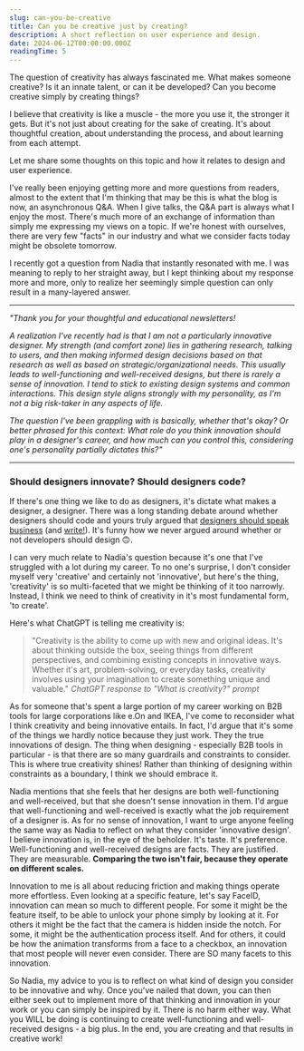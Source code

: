 ```yaml
---
slug: can-you-be-creative
title: Can you be creative just by creating?
description: A short reflection on user experience and design.
date: 2024-06-12T00:00:00.000Z
readingTime: 5
---
```


The question of creativity has always fascinated me. What makes someone creative? Is it an innate talent, or can it be developed? Can you become creative simply by creating things?

I believe that creativity is like a muscle - the more you use it, the stronger it gets. But it's not just about creating for the sake of creating. It's about thoughtful creation, about understanding the process, and about learning from each attempt.

Let me share some thoughts on this topic and how it relates to design and user experience.

I've really been enjoying getting more and more questions from readers, almost to the extent that I'm thinking that may be this is what the blog is now, an asynchronous Q&A. When I give talks, the Q&A part is always what I enjoy the most. There's much more of an exchange of information than simply me expressing my views on a topic. If we're honest with ourselves, there are very few "facts" in our industry and what we consider facts today might be obsolete tomorrow. 

I recently got a question from Nadia that instantly resonated with me. I was meaning to reply to her straight away, but I kept thinking about my response more and more, only to realize her seemingly simple question can only result in a many-layered answer. 

---

*"Thank you for your thoughtful and educational newsletters!*

*A realization I've recently had is that I am not a particularly innovative designer. My strength (and comfort zone) lies in gathering research, talking to users, and then making informed design decisions based on that research as well as based on strategic/organizational needs. This usually leads to well-functioning and well-received designs, but there is rarely a sense of innovation. I tend to stick to existing design systems and common interactions. This design style aligns strongly with my personality, as I'm not a big risk-taker in any aspects of life.*

*The question I've been grappling with is basically, whether that's okay? Or better phrased for this context: What role do you think innovation should play in a designer's career, and how much can you control this, considering one's personality partially dictates this?"*

---

### Should designers innovate? Should designers code?

If there's one thing we like to do as designers, it's dictate what makes a designer, a designer. There was a long standing debate around whether designers should code and yours truly argued that <a href="https://www.antonsten.com/writing/speak-business">designers should speak business</a> (and <a href="https://www.antonsten.com/writing/designers-write">write!</a>). It's funny how we never argued around whether or not developers should design 🙃. 

I can very much relate to Nadia's question because it's one that I've struggled with a lot during my career. To no one's surprise, I don't consider myself very 'creative' and certainly not 'innovative', but here's the thing, 'creativity' is so multi-faceted that we might be thinking of it too narrowly. Instead, I think we need to think of creativity in it's most fundamental form, 'to create'. 


Here's what ChatGPT is telling me creativity is: 

> "Creativity is the ability to come up with new and original ideas. It's about thinking outside the box, seeing things from different perspectives, and combining existing concepts in innovative ways. Whether it's art, problem-solving, or everyday tasks, creativity involves using your imagination to create something unique and valuable."
> _ChatGPT response to "What is creativity?" prompt_

As for someone that's spent a large portion of my career working on B2B tools for large corporations like e.On and IKEA, I've come to reconsider what I think creativity and being innovative entails. In fact, I'd argue that it's some of the things we hardly notice because they just work. They the true innovations of design. The thing when designing - especially B2B tools in particular - is that there are so many guardrails and constraints to consider. This is where true creativity shines! Rather than thinking of designing within constraints as a boundary, I think we should embrace it.

Nadia mentions that she feels that her designs are both well-functioning and well-received, but that she doesn't sense innovation in them. I'd argue that well-functioning and well-received is exactly what the job requirement of a designer is. As for no sense of innovation, I want to urge anyone feeling the same way as Nadia to reflect on what they consider 'innovative design'. I believe innovation is, in the eye of the beholder. It's taste. It's preference. Well-functioning and well-received designs are facts. They are justified. They are measurable. **Comparing the two isn't fair, because they operate on different scales.** 

Innovation to me is all about reducing friction and making things operate more effortless. Even looking at a specific feature, let's say FaceID, innovation can mean so much to different people. For some it might be the feature itself, to be able to unlock your phone simply by looking at it. For others it might be the fact that the camera is hidden inside the notch. For some, it might be the authentication process itself. And for others, it could be how the animation transforms from a face to a checkbox, an innovation that most people will never even consider. There are SO many facets to this innovation.

So Nadia, my advice to you is to reflect on what kind of design you consider to be innovative and why. Once you've nailed that down, you can then either seek out to implement more of that thinking and innovation in your work or you can simply be inspired by it. There is no harm either way. What you WILL be doing is continuing to create well-functioning and well-received designs - a big plus. In the end, you are creating and that results in creative work!
